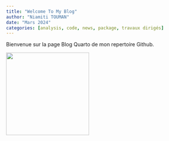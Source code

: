 ```yaml
---
title: "Welcome To My Blog"
author: "Niamiti TOUMAN"
date: "Mars 2024"
categories: [analysis, code, news, package, travaux dirigés]
---
```


Bienvenue sur la page Blog Quarto de mon repertoire Github.

![](thumbnail.jpg){width="226"}
